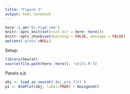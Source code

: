 ```yaml
---
title: "Figure 2"
output: html_notebook
---
```


```r
here::i_am('Ex.Fig4.rmd')
knitr::opts_knit$set(root.dir = here::here())
knitr::opts_chunk$set(warning = FALSE, message = FALSE)
options('plots'=NULL)
```
Setup:
```r
library(Seurat)
source(file.path(here::here(), 'utils.R'))
```
Panels a,b
```r
obj <- load_as_seurat('ALL_pre_filt')
p1 <- DimPlot(obj, label=TRUE) + NoLegend()
```
